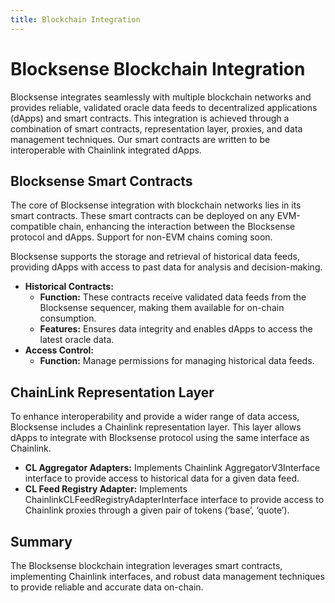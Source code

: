 ```yaml
---
title: Blockchain Integration
---
```


# Blocksense Blockchain Integration

Blocksense integrates seamlessly with multiple blockchain networks and provides reliable, validated oracle data feeds to decentralized applications (dApps) and smart contracts. This integration is achieved through a combination of smart contracts, representation layer, proxies, and data management techniques. Our smart contracts are written to be interoperable with Chainlink integrated dApps.

## Blocksense Smart Contracts

The core of Blocksense integration with blockchain networks lies in its smart contracts. These smart contracts can be deployed on any EVM-compatible chain, enhancing the interaction between the Blocksense protocol and dApps. Support for non-EVM chains coming soon.

Blocksense supports the storage and retrieval of historical data feeds, providing dApps with access to past data for analysis and decision-making.

- **Historical Contracts:**
  - **Function:** These contracts receive validated data feeds from the Blocksense sequencer, making them available for on-chain consumption.
  - **Features:** Ensures data integrity and enables dApps to access the latest oracle data.
- **Access Control:**
  - **Function:** Manage permissions for managing historical data feeds.

## ChainLink Representation Layer

To enhance interoperability and provide a wider range of data access, Blocksense includes a Chainlink representation layer. This layer allows dApps to integrate with Blocksense protocol using the same interface as Chainlink.

- **CL Aggregator Adapters:** Implements Chainlink AggregatorV3Interface interface to provide access to historical data for a given data feed.
- **CL Feed Registry Adapter:** Implements ChainlinkCLFeedRegistryAdapterInterface interface to provide access to Chainlink proxies through a given pair of tokens (‘base’, ‘quote’).

## Summary

The Blocksense blockchain integration leverages smart contracts, implementing Chainlink interfaces, and robust data management techniques to provide reliable and accurate data on-chain.
